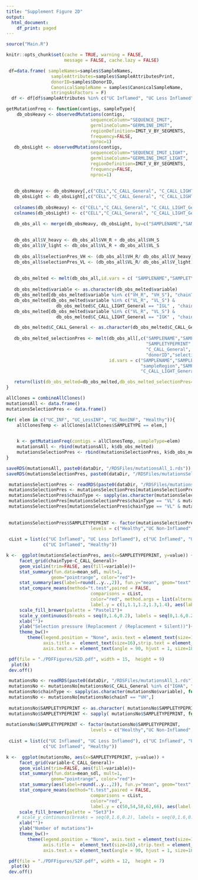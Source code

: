 ```yaml
---
title: "Supplement Figure 2D"
output:
  html_document:
    df_print: paged
---
```


```r
source("Main.R")

knitr::opts_chunk$set(cache = TRUE, warning = FALSE, 
                      message = FALSE, cache.lazy = FALSE)
```


```r
 df=data.frame( sampleNames=samples$SampleNames,
                 sampleAttributes=samples$SampleAttributesPrint,
                 donorID=samples$DonorID,
                 CanonicalSampleName = samples$CanonicalSampleName,
                 stringsAsFactors = F)
  df <- df[df$sampleAttributes %in% c("UC Inflamed", "UC Less Inflamed", "UC Non-Inflamed", "Healthy"),]

```

```r
getMutationFreq <- function(contigs, sampleType){
    db_obsHeavy <- observedMutations(contigs,
                                sequenceColumn="SEQUENCE_IMGT",
                                germlineColumn="GERMLINE_IMGT",
                                regionDefinition=IMGT_V_BY_SEGMENTS,
                                frequency=FALSE, 
                                nproc=1)
   db_obsLight <- observedMutations(contigs,
                                sequenceColumn="SEQUENCE_IMGT_LIGHT",
                                germlineColumn="GERMLINE_IMGT_LIGHT",
                                regionDefinition=IMGT_V_BY_SEGMENTS,
                                frequency=FALSE, 
                                nproc=1)
   
        
   db_obsHeavy <- db_obsHeavy[,c("CELL","C_CALL_General", "C_CALL_LIGHT_General", "mu_count_v_r", "mu_count_v_s","SAMPLENAME","SAMPLETYPE","CLONE","NumberOfClonalCells","sampleRegion","SAMPLETYPEPRINT", "donorID")]
   db_obsLight <- db_obsLight[,c("CELL","C_CALL_General", "C_CALL_LIGHT_General", "mu_count_v_r", "mu_count_v_s", "SAMPLENAME","SAMPLETYPE","CLONE","NumberOfClonalCells","sampleRegion","SAMPLETYPEPRINT", "donorID")]
   
   colnames(db_obsHeavy) <- c("CELL","C_CALL_General", "C_CALL_LIGHT_General", "VH_R", "VH_S", "SAMPLENAME","SAMPLETYPE","CLONE","NumberOfClonalCells","sampleRegion","SAMPLETYPEPRINT", "donorID")
   colnames(db_obsLight) <- c("CELL","C_CALL_General", "C_CALL_LIGHT_General", "VL_R", "VL_S", "SAMPLENAME","SAMPLETYPE","CLONE","NumberOfClonalCells","sampleRegion","SAMPLETYPEPRINT", "donorID")

   db_obs_all <- merge(db_obsHeavy, db_obsLight, by=c("SAMPLENAME","SAMPLETYPE","CLONE","NumberOfClonalCells","sampleRegion","SAMPLETYPEPRINT","CELL", "C_CALL_General", "C_CALL_LIGHT_General","donorID"))
   
   
   db_obs_all$V_heavy <- db_obs_all$VH_R + db_obs_all$VH_S
   db_obs_all$V_light <- db_obs_all$VL_R + db_obs_all$VL_S
   
   db_obs_all$selectionPres_VH <- (db_obs_all$VH_R/ db_obs_all$V_heavy)
   db_obs_all$selectionPres_VL <- (db_obs_all$VL_R/ db_obs_all$V_light)
   
   
   db_obs_melted <- melt(db_obs_all,id.vars = c( "SAMPLENAME","SAMPLETYPE","CLONE","NumberOfClonalCells","sampleRegion","SAMPLETYPEPRINT","CELL","C_CALL_General",  "C_CALL_LIGHT_General","donorID","selectionPres_VH","selectionPres_VL","V_heavy","V_light"))
   
   db_obs_melted$variable <- as.character(db_obs_melted$variable)
   db_obs_melted[db_obs_melted$variable %in% c("VH_R", "VH_S"), "chainT"] <- "VH"
   db_obs_melted[db_obs_melted$variable %in% c("VL_R", "VL_S") & 
                   db_obs_melted$C_CALL_LIGHT_General == "IGL" , "chainT"] <- "VL"
   db_obs_melted[db_obs_melted$variable %in% c("VL_R", "VL_S") & 
                   db_obs_melted$C_CALL_LIGHT_General == "IGK" , "chainT"] <- "VK"

   db_obs_melted$C_CALL_General <- as.character(db_obs_melted$C_CALL_General)
   
   db_obs_melted_selectionPres <- melt(db_obs_all[,c("SAMPLENAME","SAMPLETYPE","CLONE","NumberOfClonalCells","sampleRegion",
                                                     "SAMPLETYPEPRINT","CELL",
                                                     "C_CALL_General", "C_CALL_LIGHT_General",
                                                     "donorID","selectionPres_VH","selectionPres_VL")], 
                                       id.vars = c("SAMPLENAME","SAMPLETYPE","CLONE","NumberOfClonalCells",
                                                   "sampleRegion","SAMPLETYPEPRINT","CELL", "C_CALL_General",
                                                   "C_CALL_LIGHT_General","donorID"))

   return(list(db_obs_melted=db_obs_melted,db_obs_melted_selectionPres=db_obs_melted_selectionPres))
}
```

```r
allClones = combineAllClones()
mutationsAll <- data.frame()
mutationsSelectionPres <- data.frame()
```


```r

for( elem in c("UC_INF", "UC_LessINF", "UC_NonINF", "Healthy")){
    allClonesTemp <- allClones[allClones$SAMPLETYPE == elem,]

      
    k <- getMutationFreq(contigs = allClonesTemp, sampleType=elem)
    mutationsAll <- rbind(mutationsAll, k$db_obs_melted)
    mutationsSelectionPres <- rbind(mutationsSelectionPres, k$db_obs_melted_selectionPres)
}

saveRDS(mutationsAll, paste0(dataDir, "/RDSFiles/mutationsAll_1.rds"))
saveRDS(mutationsSelectionPres, paste0(dataDir, "/RDSFiles/mutationsSelectionPres_1.rds"))
```



```r
 mutationsSelectionPres <- readRDS(paste0(dataDir, "/RDSFiles/mutationsSelectionPres_1.rds"))
 mutationsSelectionPres <- mutationsSelectionPres[mutationsSelectionPres$C_CALL_General %in% c("IGHA", "IGHG", "IGHM"),]
 mutationsSelectionPres$chainType <- sapply(as.character(mutationsSelectionPres$variable), function(x){return(strsplit(x,"_")[[1]][2]) })
 mutationsSelectionPres[mutationsSelectionPres$chainType == "VL" & mutationsSelectionPres$C_CALL_LIGHT_General == "IGL","chainType"] <- "VL"
 mutationsSelectionPres[mutationsSelectionPres$chainType == "VL" & mutationsSelectionPres$C_CALL_LIGHT_General == "IGK","chainType"] <- "VK"
 
 
 mutationsSelectionPres$SAMPLETYPEPRINT <- factor(mutationsSelectionPres$SAMPLETYPEPRINT,
                                levels = c("Healthy","UC Non-Inflamed","UC Less Inflamed","UC Inflamed")) 
 
 cList = list(c("UC Inflamed", "UC Less Inflamed"), c("UC Inflamed", "UC Non-Inflamed"), c("UC Non-Inflamed", "Healthy"),
              c("UC Inflamed", "Healthy"))

k <-  ggplot(mutationsSelectionPres, aes(x=SAMPLETYPEPRINT, y=value)) + 
     facet_grid(chainType~C_CALL_General)+
     geom_violin(trim=FALSE, aes(fill=variable))+
     stat_summary(fun.data=mean_sdl, mult=1, 
                 geom="pointrange", color="red")+
     stat_summary(aes(label=round(..y..,2)), fun.y="mean", geom="text", size=5)+
     stat_compare_means(method="t.test",paired = FALSE,
                                comparisons = cList,
                                color="red", method.args = list(alternative = "greater"),
                                label.y = c(1,1.1,1.2,1.3,1.4), aes(label = ..p.signif..))+
     scale_fill_brewer(palette = "Pastel1")+
     scale_y_continuous(breaks = seq(0,1.6,0.2), labels = seq(0,1.6,0.2))+ylim(0,1.6)+
     xlab("")+
     ylab("Selection pressure (Replacement / (Replacement + Silent))")+
     theme_bw()+
        theme(legend.position = "None", axis.text = element_text(size=13),
              axis.title =  element_text(size=16),strip.text = element_text(size=18),
              axis.text.x = element_text(angle = 90, hjust = 1, size=18))

 pdf(file = "./PDFFigures/S2D.pdf", width = 15,  height = 9)
  plot(k)
 dev.off()

```

```r
 mutationsNo <- readRDS(paste0(dataDir, "/RDSFiles/mutationsAll_1.rds"))
 mutationsNo <- mutationsNo[mutationsNo$C_CALL_General %in% c("IGHA", "IGHG", "IGHM"),]
 mutationsNo$chainType <- sapply(as.character(mutationsNo$variable), function(x){return(strsplit(x,"_")[[1]][2]) })
 mutationsNo <- mutationsNo[mutationsNo$chainT == "VH",]
 
 mutationsNo$SAMPLETYPEPRINT <- as.character( mutationsNo$SAMPLETYPEPRINT)
 mutationsNo$SAMPLETYPEPRINT <- sapply( mutationsNo$SAMPLETYPEPRINT, function(x){strsplit(x,"_")[[1]][1]})
 
mutationsNo$SAMPLETYPEPRINT <- factor(mutationsNo$SAMPLETYPEPRINT,
                                levels = c("Healthy","UC Non-Inflamed","UC Less Inflamed","UC Inflamed")) 
 
 cList = list(c("UC Inflamed", "UC Less Inflamed"), c("UC Inflamed", "UC Non-Inflamed"), c("UC Non-Inflamed", "Healthy"),
              c("UC Inflamed", "Healthy"))

k <-  ggplot(mutationsNo, aes(x=SAMPLETYPEPRINT, y=value)) + 
     facet_grid(variable~C_CALL_General)+
     geom_violin(trim=FALSE, aes(fill=variable))+
     stat_summary(fun.data=mean_sdl, mult=1, 
                 geom="pointrange", color="red")+
     stat_summary(aes(label=round(..y..,2)), fun.y="mean", geom="text", size=5)+
     stat_compare_means(method="t.test",paired = FALSE,
                                comparisons = cList,
                                color="red", 
                                label.y = c(50,54,58,62,66), aes(label = ..p.signif..))+
     scale_fill_brewer(palette = "Set3")+
    # scale_y_continuous(breaks = seq(0,1.6,0.2), labels = seq(0,1.6,0.2))+ylim(0,1.6)+
     xlab("")+
     ylab("Number of mutations")+
     theme_bw()+
        theme(legend.position = "None", axis.text = element_text(size=13),
              axis.title =  element_text(size=16),strip.text = element_text(size=18),
              axis.text.x = element_text(angle = 90, hjust = 1, size=18))

 pdf(file = "./PDFFigures/S2F.pdf", width = 12,  height = 7)
  plot(k)
 dev.off()

```
